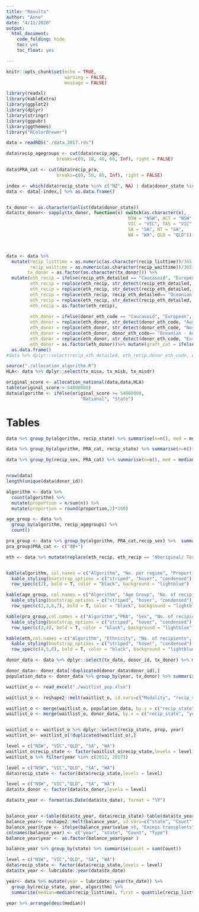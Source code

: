 ```yaml
---
title: "Results"
author: "Anne"
date: "4/11/2020"
output:
  html_document:
    code_folding: hide
    toc: yes
    toc_float: yes

---
```



```r
knitr::opts_chunk$set(echo = TRUE, 
                      warning = FALSE, 
                      message = FALSE)

```


```r
library(readxl)
library(kableExtra)
library(ggplot2)
library(dplyr)
library(stringr)
library(ggpubr)
library(ggthemes)
library("RColorBrewer")

data = readRDS("./data_2017.rds") 


```


```r
data$recip_agegroups <- cut(data$recip_age, 
                   breaks=c(0, 18, 40, 60, Inf), right = FALSE)

data$PRA_cat <- cut(data$recip_pra, 
                   breaks=c(0, 50, 80, Inf), right = FALSE)

index <- which(data$recip_state %in% c("NZ", NA) | data$donor_state %in% c("NZ", NA) )
data <- data[-index,] %>% as.data.frame()


tx_donor <- as.character(unlist(data$donor_state))
data$tx_donor<- sapply(tx_donor, function(x) switch(as.character(x),
                                              NSW = "NSW", ACT = "NSW",
                                              VIC = "VIC", TAS = "VIC",
                                              SA = "SA", NT = "SA",
                                              WA = "WA", QLD = "QLD"))



data <- data %>% 
  mutate(recip_listtime = as.numeric(as.character(recip_listtime))/365,
         recip_waittime = as.numeric(as.character(recip_waittime))/365,
        tx_donor = as.factor(as.character(tx_donor))) %>%
  mutate(eth_recip = ifelse(recip_eth_detailed == "Caucasoid", "European", "Other"),
         eth_recip = replace(eth_recip, str_detect(recip_eth_detailed, "Australian"), "European"),
         eth_recip = replace(eth_recip, str_detect(recip_eth_detailed, "North American"), "European"),
         eth_recip = replace(eth_recip, recip_eth_detailed== "Oceanian - Australian Aboriginal" |  str_detect(recip_eth_detailed, "Torre"),"Indigenous Australians"),
         eth_recip = replace(eth_recip, str_detect(recip_eth_detailed, "European"), "European"), 
         eth_recip = as.factor(eth_recip),
         
         eth_donor = ifelse(donor_eth_code == "Caucasoid", "European", "Other"),
         eth_donor = replace(eth_donor, str_detect(donor_eth_code, "Australian"), "European"),
         eth_donor = replace(eth_donor, str_detect(donor_eth_code, "North American"), "European"),
         eth_donor = replace(eth_donor, donor_eth_code== "Oceanian - Australian Aboriginal" |  str_detect(donor_eth_code, "Torre"),  "Indigenous Australians"),
         eth_donor = replace(eth_donor, str_detect(donor_eth_code, "European"), "European"), 
         eth_donor = as.factor(eth_donor))%>% mutate(graft_cat = ifelse(recip_graftno == 1, "1", "2+")) %>%
  as.data.frame()
#data %>% dplyr::select(recip_eth_detailed, eth_recip,donor_eth_code, eth_donor )


```


```r

source("./allocation_algorithm.R")
HLA<- data %>% dplyr::select(tx_misa, tx_misb, tx_misdr)

original_score <- allocation_national(data,data,HLA)
table(original_score < 54000000)
data$algorithm <- ifelse(original_score >= 54000000,
                            "National", "State")

```
# Tables

```r
data %>% group_by(algorithm, recip_state) %>% summarise(n=n(), med = median(recip_listtime), range = IQR(recip_listtime)) %>% mutate(prop = n/sum(n))

data %>% group_by(algorithm, PRA_cat, recip_state) %>% summarise(n=n(), med = median(recip_listtime), range = IQR(recip_listtime)) %>% mutate(prop = n/sum(n)) %>% filter(PRA_cat == "80+")

data %>% group_by(recip_sex, PRA_cat) %>% summarise(n=n(), med = median(recip_listtime), range = IQR(recip_listtime)) %>% mutate(prop = n/sum(n))


nrow(data)
length(unique(data$donor_id))
```

```r

algorithm <- data %>%
  count(algorithm) %>%
  mutate(proportion = n/sum(n)) %>%
  mutate(proportion = round(proportion,2)*100)

age_group <- data %>%
  group_by(algorithm, recip_agegroups) %>%
  count()

pra_group <- data %>% group_by(algorithm, PRA_cat,recip_sex) %>%  summarise(n=n(), median = median(recip_listtime), IQR = IQR(recip_listtime)) %>% filter(PRA_cat == "[80,Inf)")
pra_group$PRA_cat <- c("80+")

eth <- data %>% mutate(replace(eth_recip, eth_recip == "Aboriginal/ Torres Strait Islander", "Indigenous Australian"))%>% group_by(algorithm, eth_recip) %>%  summarise(n=n(), median = median(recip_listtime),IQR = IQR(recip_listtime)) %>% tidyr::drop_na() %>% ungroup()



```

```r
kable(algorithm, col.names = c("Algorithm", "No. per regime", "Proportion (%)"), caption = "Table 1: Amount of people allocated under the National and State Allocation Framework" )%>%
  kable_styling(bootstrap_options = c("striped", "hover", "condensed"), full_width = F) %>%
  row_spec(c(2), bold = T, color = "black", background = "lightblue")

kable(age_group, col.names = c("Algorithm", "Age Group", "No. of recipients"), caption = "Table 2: Age demographics of kidney transplant recipients under the National and State Allocation Framework")%>%
  kable_styling(bootstrap_options = c("striped", "hover", "condensed"), full_width = F) %>%
  row_spec(c(2,3,6,7), bold = T, color = "black", background = "lightblue")

kable(pra_group,col.names = c("Algorithm","PRA", "Sex", "No. of recipients", "Median time", "IQR"), caption = "Table 3: Demographics and median list to transplant time of sensitised recipients under the National and State Allocation Framework", digits=2) %>%
  kable_styling(bootstrap_options = c("striped", "hover", "condensed"), full_width = F) %>%
  row_spec(c(3,4), bold = T, color = "black", background = "lightblue")

kable(eth,col.names = c("Algorithm", "Ethnicity", "No. of recipients", "Median time", "IQR"), digits = 2, caption = "Table 4: Median list to transplant time for recipients of different ethnicities under the National and State Allocation Framework") %>%
  kable_styling(bootstrap_options = c("striped", "hover", "condensed"), full_width = F) %>%
  row_spec(c(4,5,6), bold = T, color = "black", background = "lightblue")


```
```r
donor_data <- data %>% dplyr::select(tx_date, donor_id, tx_donor) %>% mutate(year = lubridate::year(tx_date), donor_id = as.character(donor_id)) %>% filter(year %in% c("2012", "2013","2014", "2015","2016", "2017")) 

donor_data<- donor_data[!duplicated(donor_data$donor_id),]
population_data <- donor_data %>% group_by(year, tx_donor) %>% summarise(n=n())

waitlist_o <- read_excel("./waitlist_pop.xlsx")

waitlist_o <- reshape2::melt(waitlist_o, id.vars=c("Modality", "recip_state"), variable.name="year", value.name = "waitlist")

waitlist_o <- merge(waitlist_o, population_data, by.x = c("recip_state", "year"), by.y = c("tx_donor", "year")) %>% mutate(prop = n/as.numeric(as.character(waitlist)))
waitlist_o <- merge(waitlist_o, donor_data, by.x = c("recip_state", "year"), by.y= c("tx_donor", "year")) %>% mutate(prop = as.numeric(as.character(prop)))


waitlist_o <- waitlist_o %>% dplyr::select(recip_state, prop, year) 
waitlist_o<- waitlist_o[!duplicated(waitlist_o),]

level = c("NSW", "VIC","QLD", "SA", "WA")
waitlist_o$recip_state <- factor(waitlist_o$recip_state,levels = level)
waitlist_o %>% filter(year %in% c(2012, 2017)) 

```
```r
level = c("NSW", "VIC","QLD", "SA", "WA")
data$recip_state <- factor(data$recip_state,levels = level)

level = c("NSW", "VIC","QLD", "SA", "WA")
data$tx_donor <- factor(data$tx_donor,levels = level)

data$tx_year <- format(as.Date(data$tx_date), format = "%Y")


balance_year <-table(data$tx_year, data$recip_state)-table(data$tx_year, data$tx_donor) 
balance_year<- reshape2::melt(balance_year, id.vars=c("state", "Count"))
balance_year$type <- ifelse(balance_year$value >0, "Excess transplants", "Deficit of transplants")
colnames(balance_year) <- c("year", "state", "Count", "Type")
balance_year$year <- as.factor(balance_year$year )

balance_year %>% group_by(state) %>% summarise(count = sum(Count))
```


```r
level = c("NSW", "VIC","QLD", "SA", "WA")
data$recip_state <- factor(data$recip_state,levels = level)
data$tx_year <- lubridate::year(data$tx_date)

year<- data %>% mutate(year = lubridate::year(tx_date)) %>%
  group_by(recip_state, year, algorithm) %>%
  summarise(median=median(recip_listtime), first = quantile(recip_listtime)[2] , third = quantile(recip_listtime)[4]  , n=n()) 

year %>% arrange(desc(median))

```